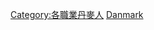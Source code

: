 {{Commonscat|Linguists from Denmark}}

[[Category:各職業丹麥人|Category:各職業丹麥人]]
[[Category:各國語言學家|Danmark]]